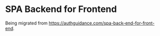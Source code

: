 # SPA Backend for Frontend

Being migrated from https://authguidance.com/spa-back-end-for-front-end.
